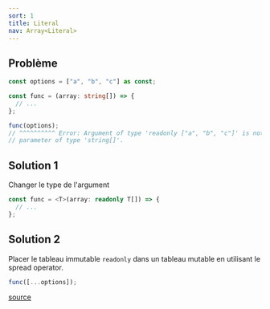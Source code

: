 ```yaml
---
sort: 1
title: Literal
nav: Array<Literal>
---
```


## Problème

```typescript
const options = ["a", "b", "c"] as const;

const func = (array: string[]) => {
  // ...
};

func(options);
// ^^^^^^^^^^ Error: Argument of type 'readonly ["a", "b", "c"]' is not assignable to 
// parameter of type 'string[]'.
```

## Solution 1

Changer le type de l'argument

```typescript
const func = <T>(array: readonly T[]) => {
  // ...
};
```

## Solution 2

Placer le tableau immutable `readonly` dans un tableau mutable en utilisant le spread operator.

```typescript
func([...options]);
```

[source](https://stackoverflow.com/questions/71978472/argument-of-type-readonly-is-not-assignable-to-parameter-of-type)
